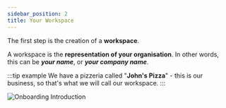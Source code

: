 ```yaml
---
sidebar_position: 2
title: Your Workspace
---
```


The first step is the creation of a **workspace**.

A workspace is the **representation of your organisation**. In other words, this can be **_your name_**, or **_your company name_**.

:::tip example
We have a pizzeria called "**John's Pizza**" - this is our business, so that's what we will call our workspace.
:::

![Onboarding Introduction](/img/onboarding/2.png)
